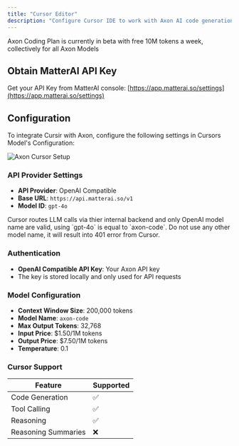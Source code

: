 ```yaml
---
title: "Cursor Editor"
description: "Configure Cursor IDE to work with Axon AI code generation"
---
```


<Tip>
Axon Coding Plan is currently in beta with free 10M tokens a week, collectively for all Axon Models
</Tip>

## Obtain MatterAI API Key
Get your API Key from MatterAI console: [https://app.matterai.so/settings](https://app.matterai.so/settings)

## Configuration

To integrate Cursir with Axon, configure the following settings in Cursors Model's Configuration:

<Frame>
<img
  className="block"
  src="/images/axon/axon-cursor-setup.png"
  alt="Axon Cursor Setup"
/>
</Frame>

### API Provider Settings
- **API Provider**: OpenAI Compatible
- **Base URL**: `https://api.matterai.so/v1`
- **Model ID**: `gpt-4o`

<Note>
Cursor routes LLM calls via thier internal backend and only OpenAI model name are valid, using `gpt-4o` is equal to `axon-code`. Do not use any other model name, it will result into 401 error from Cursor.
</Note>

### Authentication
- **OpenAI Compatible API Key**: Your Axon API key
- The key is stored locally and only used for API requests

### Model Configuration
- **Context Window Size**: 200,000 tokens
- **Model Name**: `axon-code`
- **Max Output Tokens**: 32,768
- **Input Price**: $1.50/1M tokens
- **Output Price**: $7.50/1M tokens
- **Temperature**: 0.1

### Cursor Support
| Feature | Supported |
|---------|-----------|
| Code Generation | ✅ |
| Tool Calling | ✅ |
| Reasoning | ✅ |
| Reasoning Summaries | ❌ |
